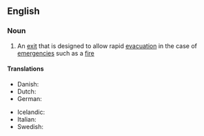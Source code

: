 ==English==
{{wikipedia}}
===Noun===
{{en-noun|sg=[[emergency]] [[exit]]}}

# An [[exit]] that is designed to allow rapid [[evacuation]] in the case of [[emergency|emergencies]] such as a [[fire]]

====Translations====
{{trans-top|an exit for evacuation in emergency}}
*Danish: {{t|da|nødudgang|c}}
*Dutch: {{t|nl|nooduitgang|m}}
*German: {{t|de|Notausgang|m}}
{{trans-mid}}
*Icelandic: {{t|is|neyðarútgangur|m}}
*Italian: {{t|it|uscita d'emergenza|f}}
*Swedish: {{t|sv|nödutgång|c}}
{{trans-bottom}}